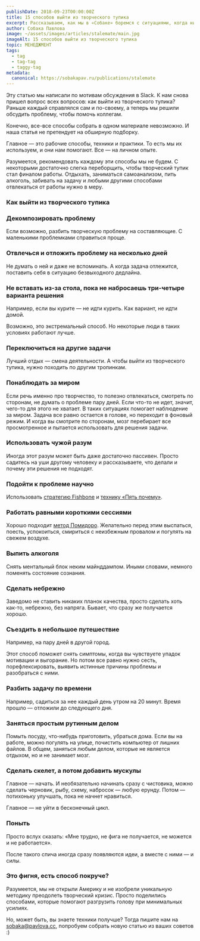 ```yaml
---
publishDate: 2018-09-23T00:00:00Z
title: 15 способов выйти из творческого тупика
excerpt: Рассказываем, как мы в «Собаке» боремся с ситуациями, когда ничего не получается, а умные мысли не торопятся прийти. Только личный опыт коллег, без претензий на обширную подборку.
author: Собака Павлова
image: ~/assets/images/articles/stalemate/main.jpg
imageAlt: 15 способов выйти из творческого тупика
topic: МЕНЕДЖМЕНТ
tags:
  - tag
  - tag-tag
  - taggy-tag
metadata:
  canonical: https://sobakapav.ru/publications/stalemate
---
```



Эту статью мы написали по мотивам обсуждения в Slack. К нам снова пришел вопрос всех вопросов: как выйти из творческого тупика? Раньше каждый справлялся сам и по-своему, а теперь мы решили обсудить проблему, чтобы помочь коллегам.

Конечно, все-все способы собрать в одном материале невозможно. И наша статья не претендует на обширную подборку.

Главное — это рабочие способы, техники и практики. То есть мы их используем, и они нам помогают. Все — на личном опыте.

Разумеется, рекомендовать каждому эти способы мы не будем. С некоторыми достаточно слегка переборщить, чтобы творческий тупик стал финалом работы. Отдыхать, заниматься самоанализом, пить алкоголь, забивать на задачу и любыми другими способами отвлекаться от работы нужно в меру.

### Как выйти из творческого тупика

### Декомпозировать проблему

Если возможно, разбить творческую проблему на составляющие. С маленькими проблемками справиться проще.

### Отвлечься и отложить проблему на несколько дней

Не думать о ней и даже не вспоминать. А когда задача отлежится, поставить себя в ситуацию безвыходного дедлайна.

### Не вставать из-за стола, пока не набросаешь три-четыре варианта решения

Например, если вы курите — не идти курить. Как вариант, не идти домой.

Возможно, это экстремальный способ. Но некоторые люди в таких условиях работают лучше.

### Переключиться на другие задачи

Лучший отдых — смена деятельности. А чтобы выйти из творческого тупика, нужно походить по другим тропинкам.

### Понаблюдать за миром

Если речь именно про творчество, то полезно отвлекаться, смотреть по сторонам, не думать о проблеме пару дней. Если что-то не идет, значит, чего-то для этого не хватает. В таких ситуациях помогает наблюдение за миром. Задача все равно остается в голове, но переходит в фоновый режим. И когда вы смотрите по сторонам, мозг перебирает все просмотренное и пытается использовать для решения задачи.

### Использовать чужой разум

Иногда этот разум может быть даже достаточно пассивен. Просто садитесь на уши другому человеку и рассказываете, что делали и почему эти решения не подходят.

### Подойти к проблеме научно

Использовать [стратегию Fishbone](https://www.meteor-city.top/fishbone) и [технику «Пять почему»](https://ru.wikipedia.org/wiki/%D0%9F%D1%8F%D1%82%D1%8C_%D0%BF%D0%BE%D1%87%D0%B5%D0%BC%D1%83).

### Работать равными короткими сессиями

Хорошо подходит [метод Помидоро](https://lifehacker.ru/all-about-pomodoro/). Желательно перед этим выспаться, поесть, успокоиться, смириться с неизбежным провалом и погулять на свежем воздухе.

### Выпить алкоголя

Снять ментальный блок неким майнддампом. Иными словами, немного поменять состояние сознания.

### Сделать небрежно

Заведомо не ставить никаких планок качества, просто сделать хоть как-то, небрежно, без напряга. Бывает, что сразу же получается хорошо.

### Съездить в небольшое путешествие

Например, на пару дней в другой город.

Этот способ поможет снять симптомы, когда вы чувствуете упадок мотивации и выгорание. Но потом все равно нужно сесть, порефлексировать, выявить истинные причины проблемы и разобраться с ними.

### Разбить задачу по времени

Например, садиться за нее каждый день утром на 20 минут. Время прошло — отложили до следующего дня.

### Заняться простым рутинным делом

Помыть посуду, что-нибудь приготовить, убраться дома. Если вы на работе, можно погулять на улице, почистить компьютер от лишних файлов. В общем, заняться любым делом, которые не является отдыхом, но и не занимает мозг.

### Сделать скелет, а потом добавить мускулы

Главное — начать. И необязательно начинать сразу с чистовика, можно сделать черновик, рыбу, схему, набросок — любую ерунду. Потом — потихоньку улучшать, пока не начнет нравиться.

Главное — не уйти в бесконечный цикл.

### Поныть

Просто вслух сказать: «Мне трудно, не фига не получается, не можется и не работается».

После такого спича иногда сразу появляются идеи, а вместе с ними — и силы.

### Это фигня, есть способ покруче?

Разумеется, мы не открыли Америку и не изобрели уникальную методику преодолеть творческий кризис. Просто поделились способами, которые помогают разгрузить голову при минимальных усилиях.

Но, может быть, вы знаете техники получше? Тогда пишите нам на sobaka@pavlova.cc, попробуем собрать новую статью из ваших советов :)

